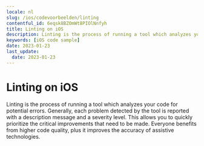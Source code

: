 ```yaml
---
locale: nl
slug: /ios/codevoorbeelden/linting
contentful_id: 6eqsk8BZOmWt8PIOlNnfyh
title: Linting on iOS
description: Linting is the process of running a tool which analyzes your code for potential errors.
keywords: [iOS code sample]
date: 2023-01-23
last_update:
  date: 2023-01-23
---
```


# Linting on iOS

Linting is the process of running a tool which analyzes your code for potential errors. Generally, each problem detected by the tool is reported with a description message and a severity level. This allows you to quickly prioritize the critical improvements that need to be made. Everyone benefits from higher code quality, plus it improves the accuracy of assistive technologies.

<CodeSample id="linting" locale="nl" platform="ios"/>
